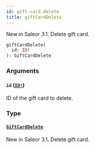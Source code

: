```yaml
---
id: gift-card-delete
title: giftCardDelete
---
```


New in Saleor 3.1. Delete gift card.

```graphql
giftCardDelete(
  id: ID!
): GiftCardDelete

```

### Arguments

#### `id` ([`ID!`](/docs/developer/api-reference/scalars/id))

ID of the gift card to delete.

### Type

#### [`GiftCardDelete`](/docs/developer/api-reference/objects/gift-card-delete)

New in Saleor 3.1. Delete gift card.
